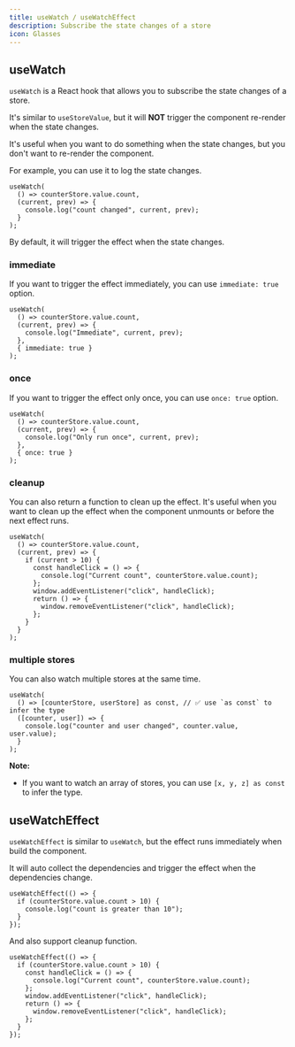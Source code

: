 ```yaml
---
title: useWatch / useWatchEffect
description: Subscribe the state changes of a store
icon: Glasses
---
```


## useWatch

`useWatch` is a React hook that allows you to subscribe the state changes of a store.

It's similar to `useStoreValue`, but it will **NOT** trigger the component re-render when the state changes.

It's useful when you want to do something when the state changes, but you don't want to re-render the component.

For example, you can use it to log the state changes.

```tsx
useWatch(
  () => counterStore.value.count,
  (current, prev) => {
    console.log("count changed", current, prev);
  }
);
```

By default, it will trigger the effect when the state changes.

### immediate

If you want to trigger the effect immediately, you can use `immediate: true` option.

```tsx
useWatch(
  () => counterStore.value.count,
  (current, prev) => {
    console.log("Immediate", current, prev);
  },
  { immediate: true }
);
```

### once

If you want to trigger the effect only once, you can use `once: true` option.

```tsx
useWatch(
  () => counterStore.value.count,
  (current, prev) => {
    console.log("Only run once", current, prev);
  },
  { once: true }
);
```

### cleanup

You can also return a function to clean up the effect. It's useful when you want to clean up the effect when the component unmounts or before the next effect runs.

```tsx
useWatch(
  () => counterStore.value.count,
  (current, prev) => {
    if (current > 10) {
      const handleClick = () => {
        console.log("Current count", counterStore.value.count);
      };
      window.addEventListener("click", handleClick);
      return () => {
        window.removeEventListener("click", handleClick);
      };
    }
  }
);
```

### multiple stores

You can also watch multiple stores at the same time.

```tsx
useWatch(
  () => [counterStore, userStore] as const, // ✅ use `as const` to infer the type
  ([counter, user]) => {
    console.log("counter and user changed", counter.value, user.value);
  }
);
```

**Note:**

- If you want to watch an array of stores, you can use `[x, y, z] as const` to infer the type.

## useWatchEffect

`useWatchEffect` is similar to `useWatch`, but the effect runs immediately when build the component.

It will auto collect the dependencies and trigger the effect when the dependencies change.

```tsx
useWatchEffect(() => {
  if (counterStore.value.count > 10) {
    console.log("count is greater than 10");
  }
});
```

And also support cleanup function.

```tsx
useWatchEffect(() => {
  if (counterStore.value.count > 10) {
    const handleClick = () => {
      console.log("Current count", counterStore.value.count);
    };
    window.addEventListener("click", handleClick);
    return () => {
      window.removeEventListener("click", handleClick);
    };
  }
});
```
